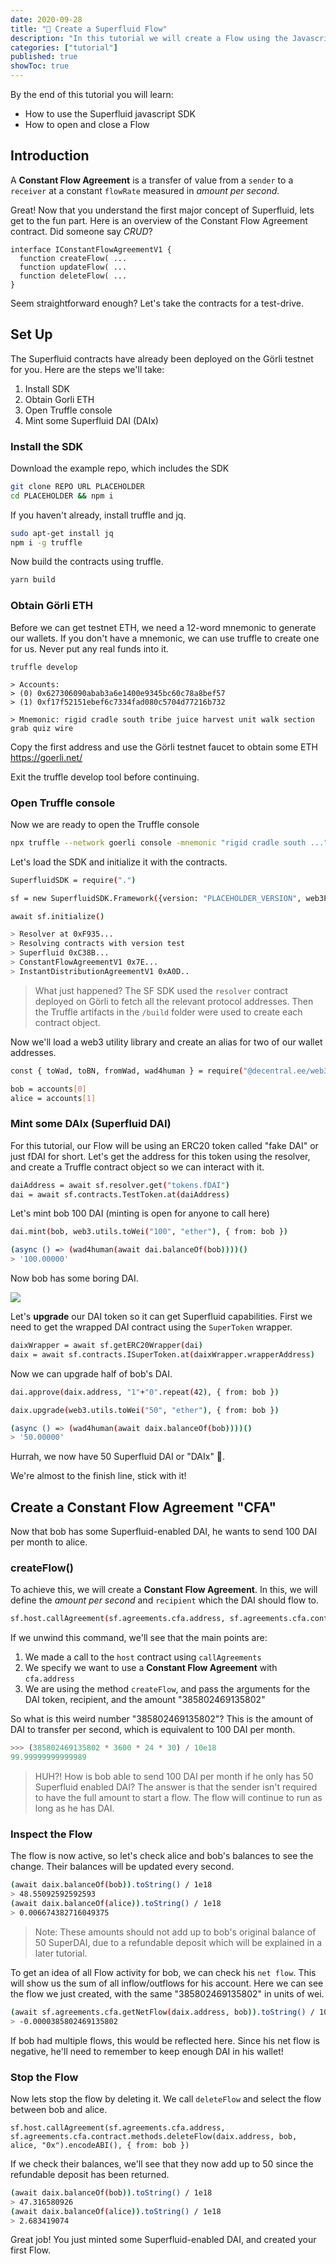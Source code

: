 ```yaml
---
date: 2020-09-28
title: "🔀 Create a Superfluid Flow"
description: "In this tutorial we will create a Flow using the Javascript SDK"
categories: ["tutorial"]
published: true
showToc: true
---
```


By the end of this tutorial you will learn:

- How to use the Superfluid javascript SDK
- How to open and close a Flow

## Introduction

A **Constant Flow Agreement** is a transfer of value from a `sender` to a `receiver` at a constant `flowRate` measured in _amount per second_.

Great! Now that you understand the first major concept of Superfluid, lets get to the fun part. Here is an overview of the Constant Flow Agreement contract. Did someone say _CRUD_?

```sol
interface IConstantFlowAgreementV1 {
  function createFlow( ...
  function updateFlow( ...
  function deleteFlow( ...
}
```

Seem straightforward enough? Let's take the contracts for a test-drive.

## Set Up

The Superfluid contracts have already been deployed on the Görli testnet for you. Here are the steps we'll take:

1. Install SDK
2. Obtain Gorli ETH
3. Open Truffle console
4. Mint some Superfluid DAI (DAIx)

### Install the SDK

Download the example repo, which includes the SDK

```bash
git clone REPO URL PLACEHOLDER
cd PLACEHOLDER && npm i
```

If you haven't already, install truffle and jq.

```bash
sudo apt-get install jq
npm i -g truffle
```

Now build the contracts using truffle.

```bash
yarn build
```

### Obtain Görli ETH

Before we can get testnet ETH, we need a 12-word mnemonic to generate our wallets. If you don't have a mnemonic, we can use truffle to create one for us. Never put any real funds into it.

```
truffle develop

> Accounts:
> (0) 0x627306090abab3a6e1400e9345bc60c78a8bef57
> (1) 0xf17f52151ebef6c7334fad080c5704d77216b732

> Mnemonic: rigid cradle south tribe juice harvest unit walk section grab quiz wire
```

Copy the first address and use the Görli testnet faucet to obtain some ETH https://goerli.net/

Exit the truffle develop tool before continuing.

### Open Truffle console

Now we are ready to open the Truffle console

```bash
npx truffle --network goerli console -mnemonic "rigid cradle south ..."
```

Let's load the SDK and initialize it with the contracts.

```bash
SuperfluidSDK = require(".")

sf = new SuperfluidSDK.Framework({version: "PLACEHOLDER_VERSION", web3Provider: web3.currentProvider })

await sf.initialize()

> Resolver at 0xF935...
> Resolving contracts with version test
> Superfluid 0xC38B...
> ConstantFlowAgreementV1 0x7E...
> InstantDistributionAgreementV1 0xA0D..
```

> What just happened? The SF SDK used the `resolver` contract deployed on Görli to fetch all the relevant protocol addresses. Then the Truffle artifacts in the `/build` folder were used to create each contract object.

Now we'll load a web3 utility library and create an alias for two of our wallet addresses.

```bash
const { toWad, toBN, fromWad, wad4human } = require("@decentral.ee/web3-helpers")

bob = accounts[0]
alice = accounts[1]
```

### Mint some DAIx (Superfluid DAI)

For this tutorial, our Flow will be using an ERC20 token called "fake DAI" or just fDAI for short. Let's get the address for this token using the resolver, and create a Truffle contract object so we can interact with it.

```bash
daiAddress = await sf.resolver.get("tokens.fDAI")
dai = await sf.contracts.TestToken.at(daiAddress)
```

Let's mint bob 100 DAI (minting is open for anyone to call here)

```bash
dai.mint(bob, web3.utils.toWei("100", "ether"), { from: bob })

(async () => (wad4human(await dai.balanceOf(bob))))()
> '100.00000'
```

Now bob has some boring DAI.

![](./cmon.png)

Let's **upgrade** our DAI token so it can get Superfluid capabilities. First we need to get the wrapped DAI contract using the `SuperToken` wrapper.

```bash
daixWrapper = await sf.getERC20Wrapper(dai)
daix = await sf.contracts.ISuperToken.at(daixWrapper.wrapperAddress)
```

Now we can upgrade half of bob's DAI.

```bash
dai.approve(daix.address, "1"+"0".repeat(42), { from: bob })

daix.upgrade(web3.utils.toWei("50", "ether"), { from: bob })

(async () => (wad4human(await daix.balanceOf(bob))))()
> '50.00000'
```

Hurrah, we now have 50 Superfluid DAI or "DAIx" 🦸.

We're almost to the finish line, stick with it!

## Create a Constant Flow Agreement "CFA"

Now that bob has some Superfluid-enabled DAI, he wants to send 100 DAI per month to alice.

### createFlow()

To achieve this, we will create a **Constant Flow Agreement**. In this, we will define the _amount per second_ and `recipient` which the DAI should flow to.

```bash
sf.host.callAgreement(sf.agreements.cfa.address, sf.agreements.cfa.contract.methods.createFlow(daix.address, alice, "385802469135802", "0x").encodeABI(), { from: bob })
```

If we unwind this command, we'll see that the main points are:

1. We made a call to the `host` contract using `callAgreements`
2. We specify we want to use a **Constant Flow Agreement** with `cfa.address`
3. We are using the method `createFlow`, and pass the arguments for the DAI token, recipient, and the amount "385802469135802"

So what is this weird number "385802469135802"? This is the amount of DAI to transfer per second, which is equivalent to 100 DAI per month.

```python
>>> (385802469135802 * 3600 * 24 * 30) / 10e18
99.99999999999989
```

> HUH?! How is bob able to send 100 DAI per month if he only has 50 Superfluid enabled DAI? The answer is that the sender isn't required to have the full amount to start a flow. The flow will continue to run as long as he has DAI.

### Inspect the Flow

The flow is now active, so let's check alice and bob's balances to see the change. Their balances will be updated every second.

```bash
(await daix.balanceOf(bob)).toString() / 1e18
> 48.55092592592593
(await daix.balanceOf(alice)).toString() / 1e18
> 0.006674382716049375
```

> Note: These amounts should not add up to bob's original balance of 50 SuperDAI, due to a refundable deposit which will be explained in a later tutorial.

To get an idea of all Flow activity for bob, we can check his `net flow`. This will show us the sum of all inflow/outflows for his account. Here we can see the flow we just created, with the same "385802469135802" in units of wei.

```bash
(await sf.agreements.cfa.getNetFlow(daix.address, bob)).toString() / 10e18
> -0.0000385802469135802
```

If bob had multiple flows, this would be reflected here. Since his net flow is negative, he'll need to remember to keep enough DAI in his wallet!

### Stop the Flow

Now lets stop the flow by deleting it. We call `deleteFlow` and select the flow between bob and alice.

```
sf.host.callAgreement(sf.agreements.cfa.address, sf.agreements.cfa.contract.methods.deleteFlow(daix.address, bob, alice, "0x").encodeABI(), { from: bob })
```

If we check their balances, we'll see that they now add up to 50 since the refundable deposit has been returned.

```bash
(await daix.balanceOf(bob)).toString() / 1e18
> 47.316580926
(await daix.balanceOf(alice)).toString() / 1e18
> 2.683419074
```

Great job! You just minted some Superfluid-enabled DAI, and created your first Flow.

